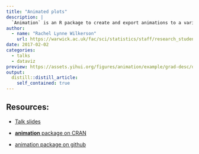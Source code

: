 ```yaml
---
title: "Animated plots"
description: |
  `Animation` is an R package to create and export animations to a variety of formats (HTML/JS, GIF, Video, PDF), and it also serves as a gallery of statistical animations.
author: 
  - name: "Rachel Lynne Wilkerson"
    url: https://warwick.ac.uk/fac/sci/statistics/staff/research_students/wilkerson
date: 2017-02-02
categories:
  - talks
  - dataviz
preview: https://assets.yihui.org/figures/animation/example/grad-desc/demo-a.gif
output:
  distill::distill_article:
    self_contained: true
---
```


## Resources:

-   [Talk slides](http://rpubs.com/rachwhatsit/animated-plots)

-   [**animation** package on CRAN](https://cran.r-project.org/web/packages/animation/index.html)

-   [animation package on github](https://github.com/yihui/animation)
